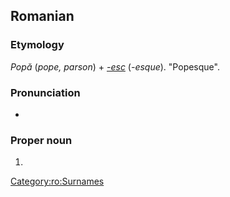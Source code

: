 ==Romanian==

===Etymology===
''Popă'' (''pope, parson'') + ''[[-esc]]'' (''-esque''). "Popesque".

===Pronunciation===
* {{IPA|[poˈpes.ku]|lang=ro}}

===Proper noun===
{{infl|ro|proper noun}}

# {{surname|lang=ro|common}}

[[Category:ro:Surnames]]